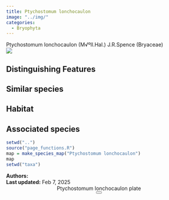 ```yaml
---
title: Ptychostomum lonchocaulon
image: "../img/"
categories:
  - Bryophyta
---
```


<div class="info-panel">
 <div class="info-top">
  <div class="taxon-scientific"><span class="taxon-name">Ptychostomum lonchocaulon</span> <span class="taxon-authority">(M√ºll.Hal.) J.R.Spence</span> <span class="taxon-family">(Bryaceae)</span></div>
  <div class="taxon-common"></div>
 </div>
 <div class="info-bottom">
  <div class="taxon-qnd"></div>
  <div class="taxon-abundance"></div>
 </div>
</div>
<div class="imerss-content-frame">
 <div class="imerss-image-header">
  <div class="imerss-image-holder imerss-column-left" data-toggle="tooltip" style="background-image: url(../img/)" title="">
  </div>

  <div class="imerss-image-holder imerss-column-right" data-toggle="tooltip" style="background-image: url(../img/)" title="">
  </div>
 
 </div>
 <div class="imerss-content-lower">
  <div class="imerss-column-left">
  <div class="tab-microscope" data-micromodal-trigger="modal-plate">
  <img src="../img/bryo guide microscope.png"/>
  </div>

<h2>Distinguishing Features</h2>



<h2>Similar species</h2>



<h2>Habitat</h2>



<h2>Associated species</h2>


</div>

<div class="imerss-column-right">

<div class="imerss-image-holder imerss-column-right" data-toggle="tooltip" style="background-image: url(../img/)" title="">
</div>

<div class="imerss-map-holder">
```r
setwd("..")
source("page_functions.R")
map = make_species_map("Ptychostomum lonchocaulon")
map
setwd("taxa")
```
</div>

</div>

</div>
</div>

<div class="taxon-footer">
 <div class="taxon-authors"><b>Authors:</b> <span></span></div>
 <div class="taxon-update"><b>Last updated:</b> <span>Feb 7, 2025</span></div>
</div>

<div class="modal micromodal-slide" id="modal-plate" aria-hidden="true">
 <div class="modal__overlay" tabindex="-1" data-micromodal-close>
  <div class="modal__container" role="dialog" aria-modal="true" aria-labelledby="modal-plate-title" >
   <header class="modal__header">
   <div class="modal__title" id="modal-plate-title">
  Ptychostomum lonchocaulon plate
   </div>
   <button class="modal__close" aria-label="Close" data-micromodal-close></button>
   </header>
  <div class="modal__content" id="modal-plate-content">
   <div class="imerss-image-holder" data-toggle="tooltip" style="background-image: url(../img/)" title="">
  </div>
  </div>
  </div>
 </div>
</div>

<script src="../js/micromodal.min.js"></script>
<link href="../css/style-taxon.css" rel="stylesheet">
<link href="../css/micromodal.css" rel="stylesheet">

<script>
MicroModal.init();
</script>


